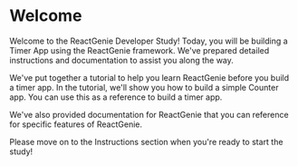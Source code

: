 # Welcome

Welcome to the ReactGenie Developer Study!
Today, you will be building a Timer App using the ReactGenie framework.
We've prepared detailed instructions and documentation to assist you along the way.

We've put together a tutorial to help you learn ReactGenie before you build a timer app. 
In the tutorial, we'll show you how to build a simple Counter app. You can use this as a reference
to build a timer app.

We've also provided documentation for ReactGenie that you can reference for specific features 
of ReactGenie.

Please move on to the Instructions section when you're ready to start the study!







